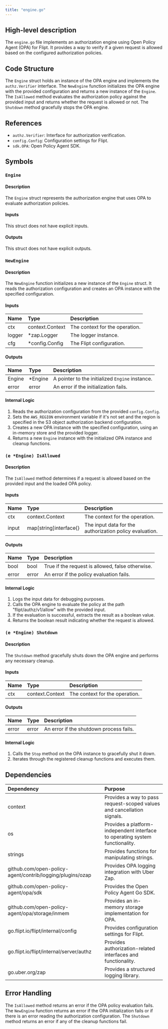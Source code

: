 ```yaml
---
title: "engine.go"
---
```


## High-level description
The `engine.go` file implements an authorization engine using Open Policy Agent (OPA) for Flipt. It provides a way to verify if a given request is allowed based on the configured authorization policies.

## Code Structure
The `Engine` struct holds an instance of the OPA engine and implements the `authz.Verifier` interface. The `NewEngine` function initializes the OPA engine with the provided configuration and returns a new instance of the `Engine`. The `IsAllowed` method evaluates the authorization policy against the provided input and returns whether the request is allowed or not. The `Shutdown` method gracefully stops the OPA engine.

## References
- `authz.Verifier`: Interface for authorization verification.
- `config.Config`: Configuration settings for Flipt.
- `sdk.OPA`: Open Policy Agent SDK.

## Symbols

### `Engine`
#### Description
The `Engine` struct represents the authorization engine that uses OPA to evaluate authorization policies.

#### Inputs
This struct does not have explicit inputs.

#### Outputs
This struct does not have explicit outputs.

### `NewEngine`
#### Description
The `NewEngine` function initializes a new instance of the `Engine` struct. It reads the authorization configuration and creates an OPA instance with the specified configuration.

#### Inputs
| Name | Type | Description |
|:-----|:-----|:------------|
| ctx | context.Context | The context for the operation. |
| logger | *zap.Logger | The logger instance. |
| cfg | *config.Config | The Flipt configuration. |

#### Outputs
| Name | Type | Description |
|:-----|:-----|:------------|
| Engine | *Engine | A pointer to the initialized `Engine` instance. |
| error | error | An error if the initialization fails. |

#### Internal Logic
1. Reads the authorization configuration from the provided `config.Config`.
2. Sets the `AWS_REGION` environment variable if it's not set and the region is specified in the S3 object authorization backend configuration.
3. Creates a new OPA instance with the specified configuration, using an in-memory store and the provided logger.
4. Returns a new `Engine` instance with the initialized OPA instance and cleanup functions.

### `(e *Engine) IsAllowed`
#### Description
The `IsAllowed` method determines if a request is allowed based on the provided input and the loaded OPA policy.

#### Inputs
| Name | Type | Description |
|:-----|:-----|:------------|
| ctx | context.Context | The context for the operation. |
| input | map[string]interface{} | The input data for the authorization policy evaluation. |

#### Outputs
| Name | Type | Description |
|:-----|:-----|:------------|
| bool | bool | True if the request is allowed, false otherwise. |
| error | error | An error if the policy evaluation fails. |

#### Internal Logic
1. Logs the input data for debugging purposes.
2. Calls the OPA engine to evaluate the policy at the path "flipt/authz/v1/allow" with the provided input.
3. If the evaluation is successful, extracts the result as a boolean value.
4. Returns the boolean result indicating whether the request is allowed.

### `(e *Engine) Shutdown`
#### Description
The `Shutdown` method gracefully shuts down the OPA engine and performs any necessary cleanup.

#### Inputs
| Name | Type | Description |
|:-----|:-----|:------------|
| ctx | context.Context | The context for the operation. |

#### Outputs
| Name | Type | Description |
|:-----|:-----|:------------|
| error | error | An error if the shutdown process fails. |

#### Internal Logic
1. Calls the `Stop` method on the OPA instance to gracefully shut it down.
2. Iterates through the registered cleanup functions and executes them.

## Dependencies
| Dependency | Purpose |
|:-----------|:--------|
| context | Provides a way to pass request-scoped values and cancellation signals. |
| os | Provides a platform-independent interface to operating system functionality. |
| strings | Provides functions for manipulating strings. |
| github.com/open-policy-agent/contrib/logging/plugins/ozap | Provides OPA logging integration with Uber Zap. |
| github.com/open-policy-agent/opa/sdk | Provides the Open Policy Agent Go SDK. |
| github.com/open-policy-agent/opa/storage/inmem | Provides an in-memory storage implementation for OPA. |
| go.flipt.io/flipt/internal/config | Provides configuration settings for Flipt. |
| go.flipt.io/flipt/internal/server/authz | Provides authorization-related interfaces and functionality. |
| go.uber.org/zap | Provides a structured logging library. |

## Error Handling
The `IsAllowed` method returns an error if the OPA policy evaluation fails. The `NewEngine` function returns an error if the OPA initialization fails or if there is an error reading the authorization configuration. The `Shutdown` method returns an error if any of the cleanup functions fail.
